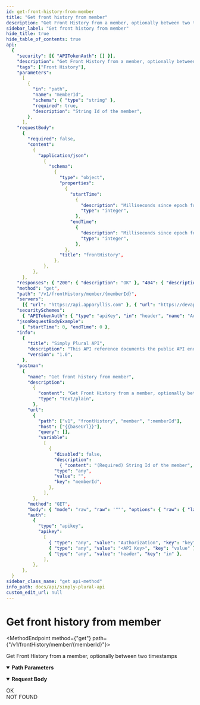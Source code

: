 ```yaml
---
id: get-front-history-from-member
title: "Get front history from member"
description: "Get Front History from a member, optionally between two timestamps"
sidebar_label: "Get front history from member"
hide_title: true
hide_table_of_contents: true
api:
  {
    "security": [{ "APITokenAuth": [] }],
    "description": "Get Front History from a member, optionally between two timestamps",
    "tags": ["Front History"],
    "parameters":
      [
        {
          "in": "path",
          "name": "memberId",
          "schema": { "type": "string" },
          "required": true,
          "description": "String Id of the member",
        },
      ],
    "requestBody":
      {
        "required": false,
        "content":
          {
            "application/json":
              {
                "schema":
                  {
                    "type": "object",
                    "properties":
                      {
                        "startTime":
                          {
                            "description": "Milliseconds since epoch for this timestamp/date",
                            "type": "integer",
                          },
                        "endTime":
                          {
                            "description": "Milliseconds since epoch for this timestamp/date",
                            "type": "integer",
                          },
                      },
                    "title": "frontHistory",
                  },
              },
          },
      },
    "responses": { "200": { "description": "OK" }, "404": { "description": "NOT FOUND" } },
    "method": "get",
    "path": "/v1/frontHistory/member/{memberId}",
    "servers":
      [{ "url": "https://api.apparyllis.com" }, { "url": "https://devapi.apparyllis.com" }],
    "securitySchemes":
      { "APITokenAuth": { "type": "apiKey", "in": "header", "name": "Authorization" } },
    "jsonRequestBodyExample":
      { "startTime": 0, "endTime": 0 },
    "info":
      {
        "title": "Simply Plural API",
        "description": "This API reference documents the public API endpoints. You can see a list of all public endpoints here https://github.com/ApparyllisOrg/SimplyPluralApi/blob/main/src/api/v1/routes.ts",
        "version": "1.0",
      },
    "postman":
      {
        "name": "Get front history from member",
        "description":
          {
            "content": "Get Front History from a member, optionally between two timestamps",
            "type": "text/plain",
          },
        "url":
          {
            "path": ["v1", "frontHistory", "member", ":memberId"],
            "host": ["{{baseUrl}}"],
            "query": [],
            "variable":
              [
                {
                  "disabled": false,
                  "description":
                    { "content": "(Required) String Id of the member", "type": "text/plain" },
                  "type": "any",
                  "value": "",
                  "key": "memberId",
                },
              ],
          },
        "method": "GET",
        "body": { "mode": "raw", "raw": '""', "options": { "raw": { "language": "json" } } },
        "auth":
          {
            "type": "apikey",
            "apikey":
              [
                { "type": "any", "value": "Authorization", "key": "key" },
                { "type": "any", "value": "<API Key>", "key": "value" },
                { "type": "any", "value": "header", "key": "in" },
              ],
          },
      },
  }
sidebar_class_name: "get api-method"
info_path: docs/api/simply-plural-api
custom_edit_url: null
---
```



<h1 className={"openapi__heading"}>Get front history from member</h1>

<MethodEndpoint method={"get"} path={"/v1/frontHistory/member/{memberId}"}></MethodEndpoint>

Get Front History from a member, optionally between two timestamps

<details
  style={{ marginBottom: "1rem" }}
  className={"openapi-markdown__details"}
  data-collapsed={false}
  open={true}>
  <summary style={{}}>
    <strong>Path Parameters</strong>
  </summary>
  <div>
    <ul>
      <ParamsItem
        className={"paramsItem"}
        param={{
          in: "path",
          name: "memberId",
          schema: { type: "string" },
          required: true,
          description: "String Id of the member",
        }}></ParamsItem>
    </ul>
  </div>
</details>
<MimeTabs className={"openapi-tabs__mime"}>
  <TabItem label={"application/json"} value={"application/json-schema"}>
    <details style={{}} className={"openapi-markdown__details"} data-collapsed={false} open={true}>
      <summary style={{ textAlign: "left" }}>
        <strong>Request Body</strong>
      </summary>
      <div style={{ textAlign: "left", marginLeft: "1rem" }}></div>
      <ul style={{ marginLeft: "1rem" }}>
        <SchemaItem
          collapsible={false}
          name={"startTime"}
          required={false}
          schemaName={"integer"}
          qualifierMessage={undefined}
          schema={{
            description: "Milliseconds since epoch for this timestamp/date",
            type: "integer",
          }}></SchemaItem>
        <SchemaItem
          collapsible={false}
          name={"endTime"}
          required={false}
          schemaName={"integer"}
          qualifierMessage={undefined}
          schema={{
            description: "Milliseconds since epoch for this timestamp/date",
            type: "integer",
          }}></SchemaItem>
      </ul>
    </details>
  </TabItem>
</MimeTabs>
<div>
  <div>
    <ApiTabs>
      <TabItem label={"200"} value={"200"}>
        <div>OK</div>
        <div></div>
      </TabItem>
      <TabItem label={"404"} value={"404"}>
        <div>NOT FOUND</div>
        <div></div>
      </TabItem>
    </ApiTabs>
  </div>
</div>
